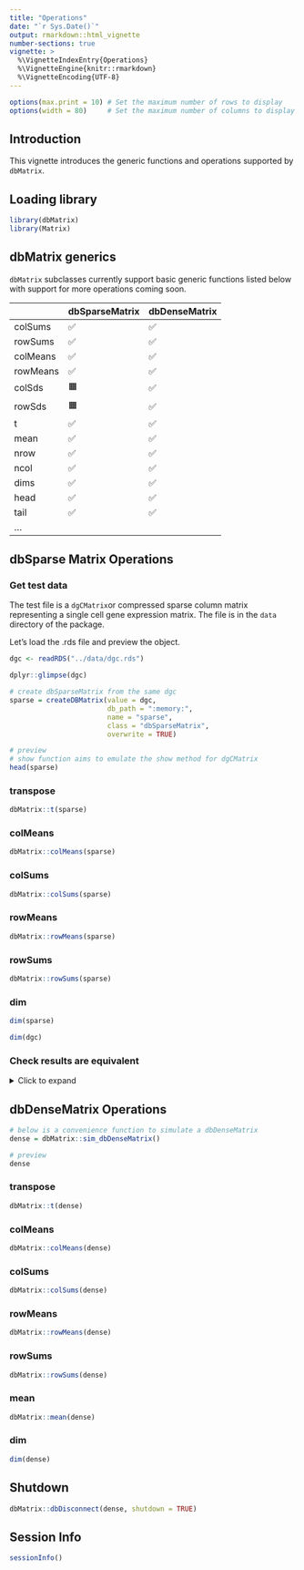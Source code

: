 ```yaml
---
title: "Operations"
date: "`r Sys.Date()`"
output: rmarkdown::html_vignette
number-sections: true
vignette: >
  %\VignetteIndexEntry{Operations}
  %\VignetteEngine{knitr::rmarkdown}
  %\VignetteEncoding{UTF-8}
---
```


```r
options(max.print = 10) # Set the maximum number of rows to display
options(width = 80)     # Set the maximum number of columns to display
```

## Introduction

This vignette introduces the generic functions and operations supported by `dbMatrix`. 

## Loading library

```r
library(dbMatrix)
library(Matrix)
```

## dbMatrix generics

`dbMatrix` subclasses currently support basic generic functions listed below with support for more operations coming soon.

|          | dbSparseMatrix | dbDenseMatrix |
|----------|----------------|---------------|
| colSums  | ✅             | ✅            |
| rowSums  | ✅             | ✅            |
| colMeans | ✅             | ✅            |
| rowMeans | ✅             | ✅            |
| colSds   | 🟧             | ✅            |
| rowSds   | 🟧             | ✅            |
| t        | ✅             | ✅            |
| mean     | ✅             | ✅            |
| nrow     | ✅             | ✅            |
| ncol     | ✅             | ✅            |
| dims     | ✅             | ✅            |
| head     | ✅             | ✅            |
| tail     | ✅             | ✅            |
| ...      |                |               |

## dbSparse Matrix Operations

### Get test data
The test file is a `dgCMatrix`or compressed sparse column matrix representing a single cell gene expression matrix. The file is in the `data` directory of the package.

Let's load the .rds file and preview the object.

```r
dgc <- readRDS("../data/dgc.rds")

dplyr::glimpse(dgc)
```

```r
# create dbSparseMatrix from the same dgc
sparse = createDBMatrix(value = dgc, 
                        db_path = ":memory:", 
                        name = "sparse", 
                        class = "dbSparseMatrix",
                        overwrite = TRUE)

# preview 
# show function aims to emulate the show method for dgCMatrix
head(sparse)
```

### transpose
```r
dbMatrix::t(sparse)
```

### colMeans
```r
dbMatrix::colMeans(sparse)
```


### colSums
```r
dbMatrix::colSums(sparse)
```

### rowMeans
```r
dbMatrix::rowMeans(sparse)
```

### rowSums
```r
dbMatrix::rowSums(sparse)
```

### dim
```r
dim(sparse)

dim(dgc)
```

### Check results are equivalent
<details>
  <summary>Click to expand </summary>
  
  ```r
  all.equal(dbMatrix::colMeans(sparse), Matrix::colMeans(dgc))
  
  all.equal(dbMatrix::colSums(sparse), Matrix::colSums(dgc))
  
  all.equal(dbMatrix::rowMeans(sparse), Matrix::rowMeans(dgc))
  
  all.equal(dbMatrix::rowSums(sparse), Matrix::rowSums(dgc))

  ```
</details>


## dbDenseMatrix Operations

```r
# below is a convenience function to simulate a dbDenseMatrix
dense = dbMatrix::sim_dbDenseMatrix()

# preview
dense
```

### transpose
```r
dbMatrix::t(dense)
```

### colMeans
```r
dbMatrix::colMeans(dense)
```

### colSums
```r
dbMatrix::colSums(dense)
```

### rowMeans
```r
dbMatrix::rowMeans(dense)
```

### rowSums
```r
dbMatrix::rowSums(dense)
```

### mean
```r
dbMatrix::mean(dense)
```

### dim
```r
dim(dense)
```

## Shutdown
```r
dbMatrix::dbDisconnect(dense, shutdown = TRUE)
```

## Session Info
```r
sessionInfo()
```
